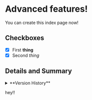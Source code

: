 # Advanced features!

You can create this index page now!

## Checkboxes

- [x] First <strong>thing</strong>
- [x] Second _thing_

## Details and Summary

<details>
  <summary>**Version History**</summary>
  | Version   | Changes                                                             |
  | --------- | ------------------------------------------------------------------- |
  | `v10.0.0` | `locale`, `locales`, `defaultLocale`, and `notFound` options added. |
  | `v9.3.0`  | `getServerSideProps` introduced.                                    |
  <details open>
    <summary>**Second Level Details**</summary>
    Hello!
  </details>
  <details>
    <summary>Second _Level_ Details</summary>
    Hello!
  </details>
  [google](https://google.com)
</details>

hey!!
